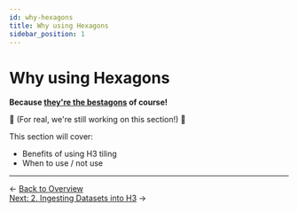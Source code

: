 ```yaml
---
id: why-hexagons
title: Why using Hexagons
sidebar_position: 1
---
```


# Why using Hexagons

**Because [they're the bestagons](https://youtu.be/thOifuHs6eY?si=UKeC4tEcUGxflLro) of course!**

🚧 (For real, we're still working on this section!) 🚧

This section will cover:
- Benefits of using H3 tiling
- When to use / not use

---

<div style={{ display: 'flex', justifyContent: 'space-between' }}>
  <div>← <a href="/deep-dives/hex/hex-deep-dive">Back to Overview</a></div>
  <div><a href="/deep-dives/hex/ingesting-h3">Next: 2. Ingesting Datasets into H3</a> →</div>
</div> 